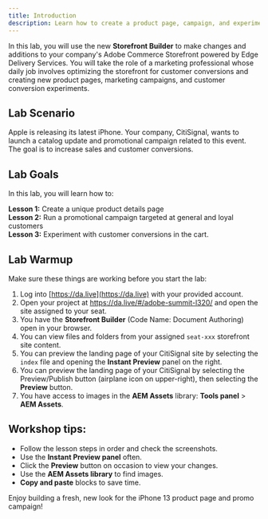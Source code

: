 ```yaml
---
title: Introduction
description: Learn how to create a product page, campaign, and experiment in your store.
---
```



In this lab, you will use the new **Storefront Builder** to make changes and additions to your company's Adobe Commerce Storefront powered by Edge Delivery Services. You will take the role of a marketing professional whose daily job involves optimizing the storefront for customer conversions and creating new product pages, marketing campaigns, and customer conversion experiments.

## Lab Scenario

Apple is releasing its latest iPhone. Your company, CitiSignal, wants to launch a catalog update and promotional campaign related to this event. The goal is to increase sales and customer conversions. 

## Lab Goals

In this lab, you will learn how to:

**Lesson 1:** Create a unique product details page <br/>
**Lesson 2:** Run a promotional campaign targeted at general and loyal customers<br/>
**Lesson 3:** Experiment with customer conversions in the cart.

## Lab Warmup

Make sure these things are working before you start the lab:

<Steps>

1. Log into [https://da.live](https://da.live) with your provided account.
1. Open your project at https://da.live/#/adobe-summit-l320/ and open the site assigned to your seat.
1. You have the **Storefront Builder** (Code Name: Document Authoring) open in your browser.
1. You can view files and folders from your assigned `seat-xxx` storefront site content.
1. You can preview the landing page of your CitiSignal site by selecting the `index` file and opening the **Instant Preview** panel on the right.
1. You can preview the landing page of your CitiSignal by selecting the Preview/Publish button (airplane icon on upper-right), then selecting the **Preview** button. 
1. You have access to images in the **AEM Assets** library: **Tools panel** > **AEM Assets**.

</Steps>

## Workshop tips: 

- Follow the lesson steps in order and check the screenshots.  
- Use the **Instant Preview panel** often.  
- Click the **Preview** button on occasion to view your changes.
- Use the **AEM Assets library** to find images.
- **Copy and paste** blocks to save time.

Enjoy building a fresh, new look for the iPhone 13 product page and promo campaign!
